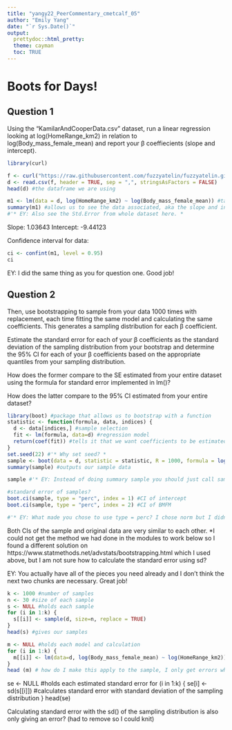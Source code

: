 ```yaml
---
title: "yangy22_PeerCommentary_cmetcalf_05"
author: "Emily Yang"
date: "`r Sys.Date()`"
output:
  prettydoc::html_pretty:
  theme: cayman
  toc: TRUE
---
```


# Boots for Days!

## Question 1

Using the “KamilarAndCooperData.csv” dataset, run a linear regression looking at log(HomeRange_km2) in relation to log(Body_mass_female_mean) and report your β coeffiecients (slope and intercept).

```r
library(curl)

f <- curl("https://raw.githubusercontent.com/fuzzyatelin/fuzzyatelin.github.io/master/AN588_Fall23/KamilarAndCooperData.csv")
d <- read.csv(f, header = TRUE, sep = ",", stringsAsFactors = FALSE)
head(d) #the dataframe we are using
```

```r
m1 <- lm(data = d, log(HomeRange_km2) ~ log(Body_mass_female_mean)) #takes the linear model of the logged data
summary(m1) #allows us to see the data associated, aka the slope and intercept
#'* EY: Also see the Std.Error from whole dataset here. *
```
Slope: 1.03643 
Intercept: -9.44123

Confidence interval for data:
```r
ci <- confint(m1, level = 0.95)
ci
```

EY: I did the same thing as you for question one. Good job!


## Question 2

Then, use bootstrapping to sample from your data 1000 times with replacement, each time fitting the same model and calculating the same coefficients. This generates a sampling distribution for each β coefficient.

Estimate the standard error for each of your β coefficients as the standard deviation of the sampling distribution from your bootstrap and determine the 95% CI for each of your β coefficients based on the appropriate quantiles from your sampling distribution.

How does the former compare to the SE estimated from your entire dataset using the formula for standard error implemented in lm()?

How does the latter compare to the 95% CI estimated from your entire dataset?

```r
library(boot) #package that allows us to bootstrap with a function
statistic <- function(formula, data, indices) {
  d <- data[indices,] #sample selection
  fit <- lm(formula, data=d) #regression model
  return(coef(fit)) #tells it that we want coefficients to be estimated
}
set.seed(22) #'* Why set seed? *
sample <- boot(data = d, statistic = statistic, R = 1000, formula = log(HomeRange_km2) ~ log(Body_mass_female_mean)) #boot function, sampling 1000 times with the linear regression model and applying the y ~ x function from above
summary(sample) #outputs our sample data

sample #'* EY: Instead of doing summary sample you should just call sample and it will give you the bootstrap statistics. This is also where you would find the standard error of bootstrapping*

#standard error of samples?
boot.ci(sample, type = "perc", index = 1) #CI of intercept
boot.ci(sample, type = "perc", index = 2) #CI of BMFM

#'* EY: What made you chose to use type = perc? I chose norm but I didn't actually check that the distribution was normal so I will definitely go back and check if there is a better CI to use.*
```
Both CIs of the sample and original data are very similar to each other. 
*I could not get the method we had done in the modules to work below so I found a different solution on https://www.statmethods.net/advstats/bootstrapping.html which I used above, but I am not sure how to calculate the standard error using sd?

EY: You actually have all of the pieces you need already and I don't think the next two chunks are necessary. Great job! 
```r
k <- 1000 #number of samples
n <- 30 #size of each sample
s <- NULL #holds each sample
for (i in 1:k) {
  s[[i]] <- sample(d, size=n, replace = TRUE)
}
head(s) #gives our samples

```

```r
m <- NULL #holds each model and calculation
for (i in 1:k) {
  m[[i]] <- lm(data=d, log(Body_mass_female_mean) ~ log(HomeRange_km2)) #calculated model from question 1
}
head (m) # how do I make this apply to the sample, I only get errors when trying to apply it using s[[i]] as data?
```


se <- NULL #holds each estimated standard error
for (i in 1:k) {
  se[i] <- sd(s[[i]]) #calculates standard error with standard deviation of the sampling distribution
}
head(se)

Calculating standard error with the sd() of the sampling distribution is also only giving an error? (had to remove so I could knit)
